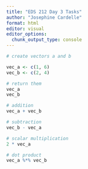 ```yaml
---
title: "EDS 212 Day 3 Tasks"
author: "Josephine Cardelle"
format: html
editor: visual
editor_options: 
  chunk_output_type: console
---
```


```r
# create vectors a and b

vec_a <- c(1, 6)
vec_b <- c(2, 4)

# return them
vec_a
vec_b

# addition
vec_a + vec_b

# subtraction
vec_b - vec_a

# scalar multiplication
2 * vec_a

# dot product
vec_a %*% vec_b
```

